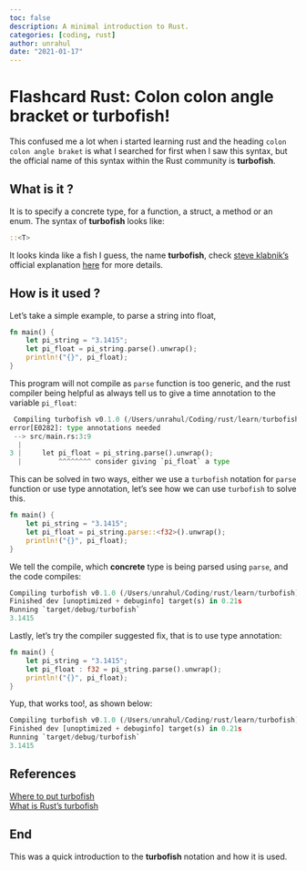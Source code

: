 ```yaml
---
toc: false
description: A minimal introduction to Rust.
categories: [coding, rust]
author: unrahul
date: "2021-01-17"
---
```

# Flashcard Rust: Colon colon angle bracket or turbofish!

This confused me a lot when i started learning rust
and the heading `colon colon angle braket` is what I searched
for first when I saw this syntax, but the official name of this
syntax within the Rust community is **turbofish**.


## What is it ?

It is to specify a concrete type, for a function, a struct, a method or an enum.
The syntax of **turbofish** looks like:

```rust
::<T>
```
It looks kinda like a fish I guess, the name **turbofish**, check [steve klabnik's](https://twitter.com/steveklabnik/status/659034597062262784)
official explanation [here](https://github.com/steveklabnik/rust/commit/4f22b4d1dbaa14da92be77434d9c94035f24ca5d#commitcomment-14014176) for more details.

## How is it used ?

Let's take a simple example, to parse a string into float,

```rust
fn main() {
    let pi_string = "3.1415";
    let pi_float = pi_string.parse().unwrap();
    println!("{}", pi_float);
}
```
This program will not compile as `parse` function is too generic, and
the rust compiler being helpful as always tell us to give a time annotation
to the variable `pi_float`:

```python
 Compiling turbofish v0.1.0 (/Users/unrahul/Coding/rust/learn/turbofish)
error[E0282]: type annotations needed
 --> src/main.rs:3:9
  |
3 |     let pi_float = pi_string.parse().unwrap();
  |         ^^^^^^^^ consider giving `pi_float` a type

```

This can be solved in two ways, either we use a `turbofish` notation for `parse`
function or use type annotation, let's see how we can use `turbofish` to solve this.

```rust
fn main() {
    let pi_string = "3.1415";
    let pi_float = pi_string.parse::<f32>().unwrap();
    println!("{}", pi_float);
}
```
We tell the compile, which **concrete** type is being parsed using `parse`, and the
code compiles:

```python
Compiling turbofish v0.1.0 (/Users/unrahul/Coding/rust/learn/turbofish)
Finished dev [unoptimized + debuginfo] target(s) in 0.21s
Running `target/debug/turbofish`
3.1415
```
Lastly, let's try the compiler suggested fix, that is to use type annotation:


```rust
fn main() {
    let pi_string = "3.1415";
    let pi_float : f32 = pi_string.parse().unwrap();
    println!("{}", pi_float);
}
```
Yup, that works too!, as shown below:

```python
Compiling turbofish v0.1.0 (/Users/unrahul/Coding/rust/learn/turbofish)
Finished dev [unoptimized + debuginfo] target(s) in 0.21s
Running `target/debug/turbofish`
3.1415
```


## References

[Where to put turbofish](https://matematikaadit.github.io/posts/rust-turbofish.html)<br/>
[What is Rust's turbofish](https://techblog.tonsser.com/posts/what-is-rusts-turbofish)

## End

This was a quick introduction to the **turbofish** notation and how it is used.

